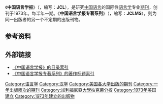 {{unreferenced|time=2020-02-18}}
{{Infobox journal
| title         = Journal of Chinese Linguistics
| cover         = 
| editor        = William S-Y. Wang
| discipline    = [[语言学|语言学]]
| peer-reviewed = 专家评审
| language      = 英文，中文
| former_names  = 
| abbreviation  = J. Chin. Ling.
| publisher     = [[加州大学伯克利分校|加州大学伯克利分校]](1973-2007)<br/>[[香港大学|香港大学]]<ref>{{cite web|url=http://www.cuhk.edu.hk/journal/jcl/|title=Journal of Chinese Linguistics|accessdate=2011-04-22|archive-date=2011-09-14|archive-url=https://web.archive.org/web/20110914234620/http://www.cuhk.edu.hk/journal/jcl/|dead-url=no}}</ref>(2008-)
| country       = 
| frequency     = 半年
| history       = 1973-
| openaccess    = 
| license       = 
| impact        =  
| impact-year   =  
| website       = http://www.cuhk.edu.hk/journal/jcl/
| link1         = 
| link1-name    = 
| link2         = 
| link2-name    = 
| JSTOR         = 
| OCLC          = 1787085
| LCCN          = 73644070
| CODEN         = 
| ISSN          = 0091-3723
| eISSN         = 
| boxwidth      = 
}}

《'''中国语言学报'''》（{{lang-en|''Journal of Chinese Linguistics''}}，缩写：'''JCL'''），是研究[[中国语言|中国语言]]的国际性[[语言学|语言学]]专业[[期刊|期刊]]，创刊于1973年。每半年一期。《'''中国语言学报专著系列'''》（{{lang-en|''Journal of Chinese Linguistics Monograph Series''}}，缩写：'''JCLMS'''），则为同一出版者的另一个不定期的出版刊物。

==参考资料==
{{refs}}
==外部链接==
* [https://web.archive.org/web/20121103021440/http://cup.cuhk.edu.hk/ojs/index.php/JCL/issue/archive 《中国语言学报》的目录索引]
* [http://www.cuhk.edu.hk/journal/jcl/pub_mono_seri.htm 《中国语言学报专著系列》的著作标题索引]{{Wayback|url=http://www.cuhk.edu.hk/journal/jcl/pub_mono_seri.htm |date=20120721021929 }}

{{pub-stub}}
[[Category:语言学|Category:语言学]]
[[Category:汉学|Category:汉学]]
[[Category:美国各大学出版的期刊|Category:美国各大学出版的期刊]]
[[Category:一年出版兩次的期刊|Category:一年出版兩次的期刊]]
[[Category:加利福尼亞大學柏克萊分校|Category:加利福尼亞大學柏克萊分校]]
[[Category:1973年美国建立|Category:1973年美国建立]]
[[Category:1973年建立的出版物|Category:1973年建立的出版物]]